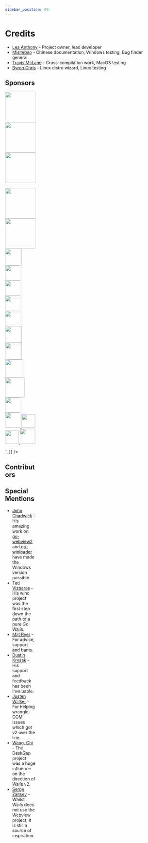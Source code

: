```yaml
---
sidebar_position: 99
---
```


# Credits

- [Lea Anthony](https://github.com/leaanthony) - Project owner, lead developer
- [Misitebao](https://github.com/misitebao) - Chinese documentation, Windows testing, Bug finder general
- [Travis McLane](https://github.com/tmclane) - Cross-compilation work, MacOS testing
- [Byron Chris](https://github.com/bh90210) - Linux distro wizard, Linux testing

## Sponsors

<div
  dangerouslySetInnerHTML={{
    __html: `
<a href="https://github.com/sponsors/leaanthony" style="width:100px;">
  <img src="/img/bronze%20sponsor.png" width="100"/>
</a>
<a href="https://github.com/snider" style="width:100px;">
  <img src="https://github.com/snider.png?size=100" width="100"/>
</a>
<a href="https://github.com/codydbentley" style="width:100px">
  <img src="https://github.com/codydbentley.png?size=100" width="100"/>
</a>
<br/>
<br/>
<a href="https://github.com/matryer" style="width:100px">
  <img src="https://github.com/matryer.png" width="100"/>
</a>
<a href="https://www.jetbrains.com?from=Wails" style="width:100px">
  <img src="/img/jetbrains-grayscale.png" width="100"/>
</a>
<a href="https://github.com/tc-hib" style="width:55px">
 <img src="https://github.com/tc-hib.png?size=55" width="55"/>
</a>
<a href="https://github.com/picatz" style="width:50px">
  <img src="https://github.com/picatz.png?size=50" width="50"/>
</a>
<a href="https://github.com/tylertravisty" style="width:50px">
  <img src="https://github.com/tylertravisty.png?size=50" width="50"/>
</a>
<a href="https://github.com/akhudek" style="width:50px">
  <img src="https://github.com/akhudek.png?size=50" width="50"/>
</a>
<a href="https://github.com/trea" style="width:50px">
  <img src="https://github.com/trea.png?size=50" width="50"/>
</a>
<a href="https://github.com/LanguageAgnostic" style="width:55px">
  <img src="https://github.com/LanguageAgnostic.png?size=55" width="55"/>
</a>
<a href="https://github.com/fcjr" style="width:55px">
  <img src="https://github.com/fcjr.png?size=55" width="55"/>
</a>
<a href="https://github.com/nickarellano" style="width:60px">
  <img src="https://github.com/nickarellano.png?size=60" width="60"/>
</a>
<a href="https://github.com/bglw" style="width:65px">
  <img src="https://github.com/bglw.png?size=65" width="65"/>
</a>
<a href="https://github.com/jugglingjsons" style="width:50px">
  <img src="https://github.com/jugglingjsons.png?size=50" width="50"/>
</a>
<a href="https://github.com/marcus-crane" style="width:50px">
  <img src="https://github.com/marcus-crane.png?size=50" width="50"/>
</a>
<a href="https://github.com/bbergshaven" style="width:45px">
  <img src="https://github.com/bbergshaven.png?size=45" width="45"/>
</a>
<a href="https://github.com/Gilgames000" style="width:45px">
  <img src="https://github.com/Gilgames000.png?size=45" width="45"/>
</a>
<a href="https://github.com/ilgityildirim" style="width:50px">
  <img src="https://github.com/ilgityildirim.png?size=50" width="50"/>
</a>

`,
  }}
/>

## Contributors


<Contributors owner="wailsapp" repo="wails" />

## Special Mentions

- [John Chadwick](https://github.com/jchv) - His amazing work on [go-webview2](https://github.com/jchv/go-webview2) and
  [go-winloader](https://github.com/jchv/go-winloader) have made the Windows version possible.
- [Tad Vizbaras](https://github.com/tadvi) - His winc project was the first step down the path to a pure Go Wails.
- [Mat Ryer](https://github.com/matryer) - For advice, support and bants.
- [Dustin Krysak](https://wiki.ubuntu.com/bashfulrobot) - His support and feedback has been invaluable.
- [Justen Walker](https://github.com/justenwalker/) - For helping wrangle COM issues which got v2 over the line.
- [Wang, Chi](https://github.com/patr0nus/) - The DeskGap project was a huge influence on the direction of Wails v2.
- [Serge Zaitsev](https://github.com/zserge) - Whilst Wails does not use the Webview project, it is still a source of inspiration.
